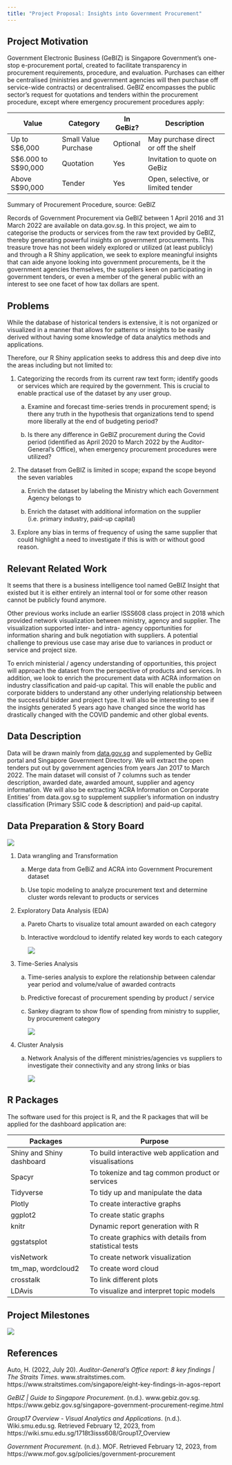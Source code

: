 ```yaml
---
title: "Project Proposal: Insights into Government Procurement"
---
```


## **Project Motivation**

Government Electronic Business (GeBIZ) is Singapore Government's one-stop e-procurement portal, created to facilitate transparency in procurement requirements, procedure, and evaluation. Purchases can either be centralised (ministries and government agencies will then purchase off service-wide contracts) or decentralised. GeBIZ encompasses the public sector's request for quotations and tenders within the procurement procedure, except where emergency procurement procedures apply:

| Value                 | Category             | In GeBiz? | Description                          |
|-----------------|-----------------|-----------|--------------------------|
| Up to S\$6,000        | Small Value Purchase | Optional  | May purchase direct or off the shelf |
| S\$6.000 to S\$90,000 | Quotation            | Yes       | Invitation to quote on GeBiz         |
| Above S\$90,000       | Tender               | Yes       | Open, selective, or limited tender   |

Summary of Procurement Procedure, source: GeBIZ

Records of Government Procurement via GeBIZ between 1 April 2016 and 31 March 2022 are available on data.gov.sg. In this project, we aim to categorise the products or services from the raw text provided by GeBIZ, thereby generating powerful insights on government procurements. This treasure trove has not been widely explored or utilized (at least publicly) and through a R Shiny application, we seek to explore meaningful insights that can aide anyone looking into government procurements, be it the government agencies themselves, the suppliers keen on participating in government tenders, or even a member of the general public with an interest to see one facet of how tax dollars are spent.

## **Problems**

While the database of historical tenders is extensive, it is not organized or visualized in a manner that allows for patterns or insights to be easily derived without having some knowledge of data analytics methods and applications.

Therefore, our R Shiny application seeks to address this and deep dive into the areas including but not limited to:

1.  Categorizing the records from its current raw text form; identify goods or services which are required by the government. This is crucial to enable practical use of the dataset by any user group.
    a.  Examine and forecast time-series trends in procurement spend; is there any truth in the hypothesis that organizations tend to spend more liberally at the end of budgeting period?

    b.  Is there any difference in GeBIZ procurement during the Covid period (identified as April 2020 to March 2022 by the Auditor-General's Office), when emergency procurement procedures were utilized?
2.  The dataset from GeBIZ is limited in scope; expand the scope beyond the seven variables
    a.  Enrich the dataset by labeling the Ministry which each Government Agency belongs to

    b.  Enrich the dataset with additional information on the supplier (i.e. primary industry, paid-up capital)
3.  Explore any bias in terms of frequency of using the same supplier that could highlight a need to investigate if this is with or without good reason.

## **Relevant Related Work**

It seems that there is a business intelligence tool named GeBIZ Insight that existed but it is either entirely an internal tool or for some other reason cannot be publicly found anymore.  

Other previous works include an earlier ISSS608 class project in 2018 which provided network visualization between ministry, agency and supplier. The visualization supported inter- and intra- agency opportunities for information sharing and bulk negotiation with suppliers. A potential challenge to previous use case may arise due to variances in product or service and project size.  

To enrich ministerial / agency understanding of opportunities, this project will approach the dataset from the perspective of products and services. In addition, we look to enrich the procurement data with ACRA information on industry classification and paid-up capital. This will enable the public and corporate bidders to understand any other underlying relationship between the successful bidder and project type. It will also be interesting to see if the insights generated 5 years ago have changed since the world has drastically changed with the COVID pandemic and other global events. 

## **Data Description** 

Data will be drawn mainly from [data.gov.sg](https://data.gov.sg/dataset/government-procurement) and supplemented by GeBiz portal and Singapore Government Directory. We will extract the open tenders put out by government agencies from years Jan 2017 to March 2022. The main dataset will consist of 7 columns such as tender description, awarded date, awarded amount, supplier and agency information. We will also be extracting 'ACRA Information on Corporate Entities' from data.gov.sg to supplement supplier's information on industry classification (Primary SSIC code & description) and paid-up capital.

## **Data Preparation & Story Board**

![](images/image-943879244.png)

1.  Data wrangling and Transformation
    a.  Merge data from GeBiZ and ACRA into Government Procurement dataset

    b.  Use topic modeling to analyze procurement text and determine cluster words relevant to products or services

```{=html}
<!-- -->
```
2.  Exploratory Data Analysis (EDA)
    a.  Pareto Charts to visualize total amount awarded on each category

    b.  Interactive wordcloud to identify related key words to each category

        ![](images/image-484157554.png)

```{=html}
<!-- -->
```
3.  Time-Series Analysis
    a.  Time-series analysis to explore the relationship between calendar year period and volume/value of awarded contracts

    b.  Predictive forecast of procurement spending by product / service

    c.  Sankey diagram to show flow of spending from ministry to supplier, by procurement category

        ![](images/image-1392481260.png)

```{=html}
<!-- -->
```
4.  Cluster Analysis
    a.  Network Analysis of the different ministries/agencies vs suppliers to investigate their connectivity and any strong links or bias

        ![](images/image-2125455200.png)

## **R Packages**

The software used for this project is R, and the R packages that will be applied for the dashboard application are: 

| **Packages**               | **Purpose**                                              |
|--------------------------|----------------------------------------------|
| Shiny and Shiny dashboard  | To build interactive web application and visualisations  |
| Spacyr                     | To tokenize and tag common product or services           |
| Tidyverse                  | To tidy up and manipulate the data                       |
| Plotly                     | To create interactive graphs                             |
| ggplot2                    | To create static graphs                                  |
| knitr                      | Dynamic report generation with R                         |
| ggstatsplot                | To create graphics with details from statistical tests   |
| visNetwork                 | To create network visualization                          |
| tm_map, wordcloud2         | To create word cloud                                     |
| crosstalk                  | To link different plots                                  |
| LDAvis                     | To visualize and interpret topic models                  |

## **Project Milestones**

![](images/timeline.png)

## **References**

Auto, H. (2022, July 20). *Auditor-General's Office report: 8 key findings \| The Straits Times*. www.straitstimes.com. https://www.straitstimes.com/singapore/eight-key-findings-in-agos-report

*GeBIZ \| Guide to Singapore Procurement*. (n.d.). www.gebiz.gov.sg. https://www.gebiz.gov.sg/singapore-government-procurement-regime.html

*Group17 Overview - Visual Analytics and Applications*. (n.d.). Wiki.smu.edu.sg. Retrieved February 12, 2023, from https://wiki.smu.edu.sg/1718t3isss608/Group17_Overview

*Government Procurement*. (n.d.). MOF. Retrieved February 12, 2023, from https://www.mof.gov.sg/policies/government-procurement
